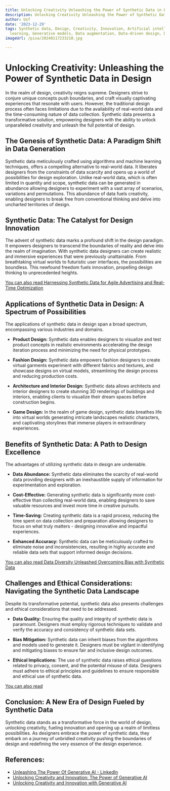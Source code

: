 ```yaml
---
title: Unlocking Creativity Unleashing the Power of Synthetic Data in Design
description: Unlocking Creativity Unleashing the Power of Synthetic Data in Design
author: Usf
date: '2023-12-29'
tags: Synthetic data, Design, Creativity, Innovation, Artificial intelligence, Machine
  learning, Generative models, Data augmentation, Data-driven design, Digital transformation
imageUrl: /pixa/20240117233210.jpg

---
```

# Unlocking Creativity: Unleashing the Power of Synthetic Data in Design

In the realm of design, creativity reigns supreme. Designers strive to conjure unique  concepts push boundaries, and craft visually captivating experiences that resonate with users. However, the traditional design process often faces  limitations due to the  availability of real-world data and the time-consuming nature of data collection. Synthetic data presents a transformative solution, empowering  designers with the ability to unlock unparalleled creativity and unleash  the full potential of design.

## The Genesis of  Synthetic Data: A Paradigm  Shift in Data Generation

Synthetic data meticulously  crafted using algorithms and machine learning techniques, offers a compelling alternative to real-world data. It liberates designers from the constraints of data scarcity and opens up a world of possibilities for design exploration. Unlike real-world data, which is often  limited in quantity and scope, synthetic  data can be generated in abundance allowing designers to experiment with a vast array of scenarios, variations and permutations. This abundance of data fuels creativity, enabling designers to break free from conventional thinking and delve into uncharted territories of design.

## Synthetic  Data: The Catalyst for Design Innovation

The advent of synthetic data marks  a profound shift  in  the design paradigm. It empowers  designers to transcend the boundaries  of reality and  delve into  the realm of imagination. With synthetic data designers can create realistic and immersive experiences that were previously unattainable. From breathtaking virtual worlds  to futuristic user interfaces, the possibilities are boundless. This newfound freedom fuels innovation,  propelling design thinking  to unprecedented  heights.

[You can  also read Harnessing Synthetic Data for Agile Advertising and  Real-Time Optimization](Harnessing%20Synthetic%20Data%20for%20Agile%20Advertising%20and%20Real-Time%20Optimization)


## Applications of Synthetic  Data in Design: A Spectrum of Possibilities

The applications of synthetic data in design span a broad spectrum, encompassing various industries and domains.

* **Product Design:** Synthetic data enables designers to visualize  and test product concepts in realistic environments accelerating the  design iteration process and minimizing  the need for physical prototypes.

* **Fashion Design:** Synthetic data empowers fashion designers to create  virtual  garments experiment with  different fabrics and  textures, and showcase  designs  on  virtual models, streamlining the design process and reducing production costs.

* **Architecture and Interior Design:** Synthetic data allows architects and interior  designers to create stunning 3D renderings of buildings and interiors, enabling clients to visualize their dream spaces before construction  begins.

* **Game Design:** In the realm of game design, synthetic data breathes life into  virtual  worlds generating intricate landscapes realistic  characters,  and captivating  storylines that  immerse players in extraordinary experiences.

## Benefits of  Synthetic Data: A Path to Design Excellence

The advantages of utilizing synthetic data in design are undeniable.

*  **Data Abundance:** Synthetic data eliminates the scarcity  of real-world data providing designers with an inexhaustible supply of information for experimentation and exploration.

* **Cost-Effective:** Generating synthetic data is significantly more cost-effective than collecting real-world data,  enabling designers to save valuable resources and invest more time  in creative  pursuits.

* **Time-Saving:** Creating  synthetic data is a rapid process, reducing the time spent on data collection and preparation allowing designers to focus on what truly matters -  designing innovative and impactful experiences.

* **Enhanced Accuracy:** Synthetic data can be meticulously crafted to eliminate noise and inconsistencies, resulting in highly accurate and reliable data sets that  support informed  design decisions.

[You can also read Data Diversity Unleashed Overcoming Bias with Synthetic Data](Data%20Diversity%20Unleashed%20Overcoming%20Bias%20with%20Synthetic%20Data)


## Challenges and Ethical Considerations: Navigating the Synthetic Data Landscape

Despite its transformative potential, synthetic data also presents challenges  and ethical considerations that  need to be addressed.

* **Data Quality:** Ensuring the quality and integrity of synthetic data is paramount. Designers must employ rigorous techniques to validate and verify the accuracy  and consistency of synthetic data sets.

* **Bias  Mitigation:** Synthetic  data can inherit biases from the  algorithms and models used to generate it. Designers  must be vigilant in identifying and  mitigating biases to ensure  fair and inclusive design outcomes.

* **Ethical Implications:** The use  of synthetic data raises ethical questions  related to privacy, consent, and the potential misuse of data. Designers must adhere to ethical principles and guidelines to ensure responsible and ethical use of  synthetic data.

[You can also read ]()


##  Conclusion: A New Era  of Design Fueled by Synthetic Data

Synthetic data stands as a transformative force in the world of  design, unlocking creativity, fueling innovation and opening up a realm of  limitless possibilities. As  designers embrace the power of synthetic data, they  embark on a journey of unbridled creativity  pushing the boundaries of design and redefining the very essence of the design experience.

## References:
- [Unleashing The Power Of Generative AI - LinkedIn](https://www.linkedin.com/pulse/unleashing-power-generative-ai-cloudbridgeinc-r6hce)
- [Unlocking Creativity and Innovation: The Power of Generative AI](https://www.linkedin.com/pulse/unlocking-creativity-innovation-power-generative-ai-b%C3%BClent-uyaniker)
- [Unlocking Creativity and Innovation with Generative AI](https://evidencia.medium.com/unlocking-creativity-and-innovation-with-generative-ai-9d2641174437)
